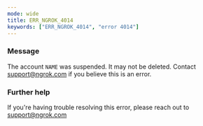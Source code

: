 ```yaml
---
mode: wide
title: ERR_NGROK_4014
keywords: ["ERR_NGROK_4014", "error 4014"]
---
```


### Message

The account `NAME` was suspended. It may not be deleted. Contact support@ngrok.com if you believe this is an error.

### Further help

If you're having trouble resolving this error, please reach out to [support@ngrok.com](mailto:support@ngrok.com?subject=Help%20with%20ERR_NGROK_4014)
